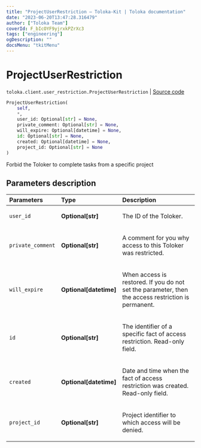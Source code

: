 ```yaml
---
title: "ProjectUserRestriction — Toloka-Kit | Toloka documentation"
date: "2023-06-20T13:47:28.316479"
author: ["Toloka Team"]
coverId: F_bIcOYF9yjrxkPZrXc3
tags: ["engineering"]
ogDescription: ""
docsMenu: "tkitMenu"
---
```


# ProjectUserRestriction

`toloka.client.user_restriction.ProjectUserRestriction` | [Source code](https://github.com/Toloka/toloka-kit/blob/v1.2.0/src/client/user_restriction.py#L103)

```python
ProjectUserRestriction(
    self,
    *,
    user_id: Optional[str] = None,
    private_comment: Optional[str] = None,
    will_expire: Optional[datetime] = None,
    id: Optional[str] = None,
    created: Optional[datetime] = None,
    project_id: Optional[str] = None
)
```

Forbid the Toloker to complete tasks from a specific project

## Parameters description

| Parameters | Type | Description |
| :----------| :----| :-----------|
`user_id`|**Optional\[str\]**|<p>The ID of the Toloker.</p>
`private_comment`|**Optional\[str\]**|<p>A comment for you why access to this Toloker was restricted.</p>
`will_expire`|**Optional\[datetime\]**|<p>When access is restored. If you do not set the parameter, then the access restriction is permanent.</p>
`id`|**Optional\[str\]**|<p>The identifier of a specific fact of access restriction. Read-only field.</p>
`created`|**Optional\[datetime\]**|<p>Date and time when the fact of access restriction was created. Read-only field.</p>
`project_id`|**Optional\[str\]**|<p>Project identifier to which access will be denied.</p>